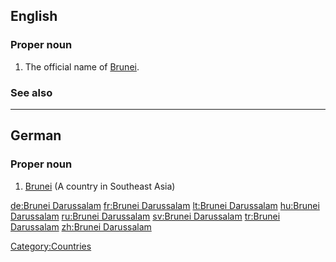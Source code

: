 ==English==

===Proper noun===
{{en-proper noun}}

# The official name of [[Brunei]].

===See also===
{{pedia}}

[[Category:Countries]]

----

==German==

===Proper noun===
{{infl|de|proper noun}}

# [[Brunei]] (A country in Southeast Asia)

{{tbot entry|German|Brunei|2008|October|de}}

[[de:Brunei Darussalam]]
[[fr:Brunei Darussalam]]
[[lt:Brunei Darussalam]]
[[hu:Brunei Darussalam]]
[[ru:Brunei Darussalam]]
[[sv:Brunei Darussalam]]
[[tr:Brunei Darussalam]]
[[zh:Brunei Darussalam]]